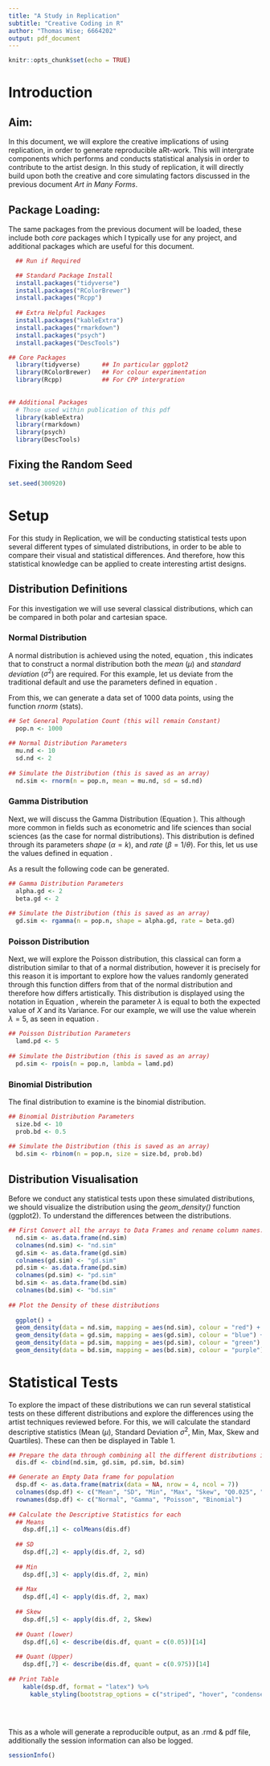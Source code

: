 ```yaml
---
title: "A Study in Replication"
subtitle: "Creative Coding in R"
author: "Thomas Wise; 6664202"
output: pdf_document
---
```

```r
knitr::opts_chunk$set(echo = TRUE)
```
# Introduction 

## Aim: 

In this document, we will explore the creative implications of using replication, in order to generate reproducible aRt-work. This will intergrate components which performs and conducts statistical analysis in order to contribute to the artist design. In this study of replication, it will directly build upon both the creative and core simulating factors discussed in the previous document *Art in Many Forms*. 

## Package Loading:

The same packages from the previous document will be loaded, these include both *core* packages which I typically use for any project, and additional packages which are useful for this document. 

```r
  ## Run if Required 

  ## Standard Package Install 
  install.packages("tidyverse")
  install.packages("RColorBrewer")
  install.packages("Rcpp")
  
  ## Extra Helpful Packages 
  install.packages("kableExtra")
  install.packages("rmarkdown")
  install.packages("psych")
  install.packages("DescTools")
```

```r
## Core Packages 
  library(tidyverse)      ## In particular ggplot2
  library(RColorBrewer)   ## For colour experimentation
  library(Rcpp)           ## For CPP intergration
  
  
## Additional Packages
  # Those used within publication of this pdf
  library(kableExtra)
  library(rmarkdown)
  library(psych)
  library(DescTools)
```

## Fixing the Random Seed 

```r
set.seed(300920)
```

# Setup 

For this study in Replication, we will be conducting statistical tests upon several different types of simulated distributions, in order to be able to compare their visual and statistical differences. And therefore, how this statistical knowledge can be applied to create interesting artist designs. 

## Distribution Definitions 

For this investigation we will use several classical distributions, which can be compared in both polar and cartesian space. 

### Normal Distribution 

A normal distribution is achieved using the noted, equation \ref{eqn:normdis}, this indicates that to construct a normal distribution both the *mean* ($\mu$) and *standard deviation* ($\sigma^{2}$) are required. For this example, let us deviate from the traditional default and use the parameters defined in equation \ref{eqn:normdiscompl}. 

\begin{equation}
\label{eqn:normdis}
X \sim \mathcal{N}(\mu, \, \sigma^{2})
\end{equation}
\begin{equation}
\label{eqn:normdiscompl}
X \sim \mathcal{N}(10, 2)
\end{equation}

From this, we can generate a data set of 1000 data points, using the function *rnorm* (stats). 

```r
## Set General Population Count (this will remain Constant)
  pop.n <- 1000

## Normal Distribution Parameters 
  mu.nd <- 10
  sd.nd <- 2
  
## Simulate the Distribution (this is saved as an array)
  nd.sim <- rnorm(n = pop.n, mean = mu.nd, sd = sd.nd)

```

### Gamma Distribution 

Next, we will discuss the Gamma Distribution (Equation \ref{eqn:gammadis}). This although more common in fields such as econometric and life sciences than social sciences (as the case for normal distributions). This distribution is defined through its parameters *shape* ($\alpha = k$), and *rate* ($\beta = 1/\theta$). For this, let us use the values defined in equation \ref{eqn:gammadiscompl}.

\begin{equation}
\label{eqn:gammadis}
X \sim \Gamma(\alpha, \, \beta)
\end{equation}
\begin{equation}
\label{eqn:gammadiscompl}
X \sim \Gamma(2, \, 2)
\end{equation}

As a result the following code can be generated. 

```r
## Gamma Distribution Parameters 
  alpha.gd <- 2
  beta.gd <- 2
  
## Simulate the Distribution (this is saved as an array)
  gd.sim <- rgamma(n = pop.n, shape = alpha.gd, rate = beta.gd)
```

### Poisson Distribution 

Next, we will explore the Poisson distribution, this classical can form a distribution similar to that of a normal distribution, however it is precisely for this reason it is important to explore how the values randomly generated through this function differs from that of the normal distribution and therefore how differs artistically. This distribution is displayed using the notation in Equation \ref{eqn:poisdis}, wherein the parameter $\lambda$ is equal to both the expected value of $X$ and its Variance. For our example, we will use the value wherein $\lambda = 5$, as seen in equation \ref{eqn:poisdiscompl}.

\begin{equation}
\label{eqn:poisdis}
X \sim Pois(\lambda)
\end{equation}
\begin{equation}
\label{eqn:poisdiscompl}
X \sim Pois(5)
\end{equation}

```r
## Poisson Distribution Parameters 
  lamd.pd <- 5
  
## Simulate the Distribution (this is saved as an array)
  pd.sim <- rpois(n = pop.n, lambda = lamd.pd)
```

### Binomial Distribution 

The final distribution to examine is the binomial distribution.

\begin{equation}
\label{eqn:binomdis}
X \sim \mathcal{B}(n, p)
\end{equation}
\begin{equation}
\label{eqn:binomdiscompl}
X \sim \mathcal{B}(n, p)
\end{equation}

```r
## Binomial Distribution Parameters 
  size.bd <- 10
  prob.bd <- 0.5
  
## Simulate the Distribution (this is saved as an array)
  bd.sim <- rbinom(n = pop.n, size = size.bd, prob.bd)

```

## Distribution Visualisation 

Before we conduct any statistical tests upon these simulated distributions, we should visualize the distribution using the *geom_density()* function (ggplot2). To understand the differences between the distributions. 

```r

## First Convert all the arrays to Data Frames and rename column names. 
  nd.sim <- as.data.frame(nd.sim) 
  colnames(nd.sim) <- "nd.sim"
  gd.sim <- as.data.frame(gd.sim)
  colnames(gd.sim) <- "gd.sim"
  pd.sim <- as.data.frame(pd.sim)
  colnames(pd.sim) <- "pd.sim"
  bd.sim <- as.data.frame(bd.sim)
  colnames(bd.sim) <- "bd.sim"
  
## Plot the Density of these distributions 
  
  ggplot() + 
  geom_density(data = nd.sim, mapping = aes(nd.sim), colour = "red") +     # Normal
  geom_density(data = gd.sim, mapping = aes(gd.sim), colour = "blue") +    # Gamma 
  geom_density(data = pd.sim, mapping = aes(pd.sim), colour = "green") +   # Poisson
  geom_density(data = bd.sim, mapping = aes(bd.sim), colour = "purple")    # Binomial 


```

# Statistical Tests 

To explore the impact of these distributions we can run several statistical tests on these different distributions and explore the differences using the artist techniques reviewed before. For this, we will calculate the standard descriptive statistics (Mean ($\mu$), Standard Deviation $\sigma^{2}$, Min, Max, Skew and Quartiles). These can then be displayed in Table 1. 

```r
## Prepare the data through combining all the different distributions into one data frame
  dis.df <- cbind(nd.sim, gd.sim, pd.sim, bd.sim)

## Generate an Empty Data frame for population 
  dsp.df <- as.data.frame(matrix(data = NA, nrow = 4, ncol = 7)) 
  colnames(dsp.df) <- c("Mean", "SD", "Min", "Max", "Skew", "Q0.025", "Q0.975")
  rownames(dsp.df) <- c("Normal", "Gamma", "Poisson", "Binomial")
  
## Calculate the Descriptive Statistics for each 
  ## Means 
    dsp.df[,1] <- colMeans(dis.df)
    
  ## SD 
    dsp.df[,2] <- apply(dis.df, 2, sd)
    
  ## Min
    dsp.df[,3] <- apply(dis.df, 2, min)
    
  ## Max
    dsp.df[,4] <- apply(dis.df, 2, max)
    
  ## Skew
    dsp.df[,5] <- apply(dis.df, 2, Skew)
    
  ## Quant (lower)
    dsp.df[,6] <- describe(dis.df, quant = c(0.05))[14]
    
  ## Quant (Upper)
    dsp.df[,7] <- describe(dis.df, quant = c(0.975))[14]
    
## Print Table 
    kable(dsp.df, format = "latex") %>%
      kable_styling(bootstrap_options = c("striped", "hover", "condensed"))
    
    
    
```


This as a whole will generate a reproducible output, as an .rmd & pdf file, additionally the session information can also be logged. 

```r
sessionInfo()
```

